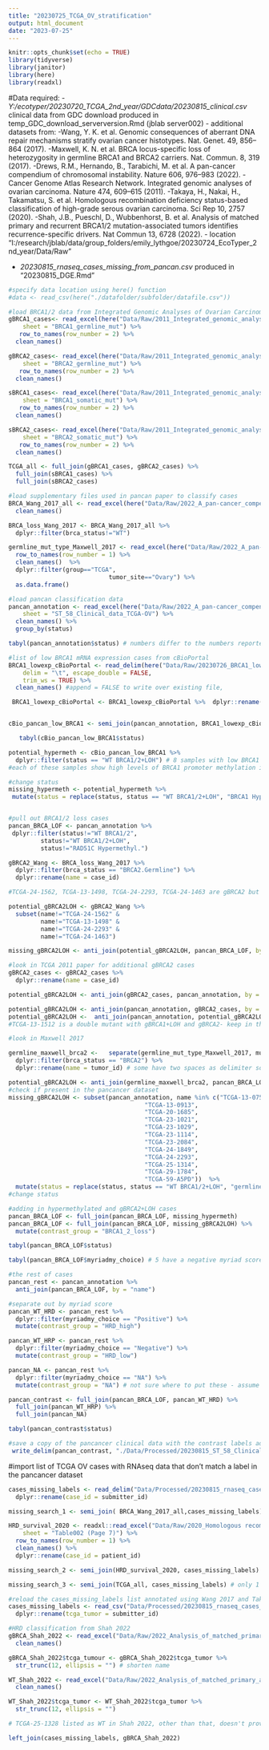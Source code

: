 ---
title: "20230725_TCGA_OV_stratification"
output: html_document
date: "2023-07-25"
---

```{r setup, include=FALSE}
knitr::opts_chunk$set(echo = TRUE)
library(tidyverse)
library(janitor)
library(here)
library(readxl)
```

#Data required:
- *Y:/ecotyper/20230720_TCGA_2nd_year/GDCdata/20230815_clinical.csv* clinical data from GDC download produced in temp_GDC_download_serverversion.Rmd (jblab server002)
- additional datasets from:
-Wang, Y. K. et al. Genomic consequences of aberrant DNA repair mechanisms stratify ovarian cancer histotypes. Nat. Genet. 49, 856–864 (2017).
-Maxwell, K. N. et al. BRCA locus-specific loss of heterozygosity in germline BRCA1 and BRCA2 carriers. Nat. Commun. 8, 319 (2017).
-Drews, R.M., Hernando, B., Tarabichi, M. et al. A pan-cancer compendium of chromosomal instability. Nature 606, 976–983 (2022). 
-Cancer Genome Atlas Research Network. Integrated genomic analyses of ovarian carcinoma. Nature 474, 609–615 (2011).
-Takaya, H., Nakai, H., Takamatsu, S. et al. Homologous recombination deficiency status-based classification of high-grade serous ovarian carcinoma. Sci Rep 10, 2757 (2020).
-Shah, J.B., Pueschl, D., Wubbenhorst, B. et al. Analysis of matched primary and recurrent BRCA1/2 mutation-associated tumors identifies recurrence-specific drivers. Nat Commun 13, 6728 (2022).
- location "I:/research/jblab/data/group_folders/emily_lythgoe/20230724_EcoTyper_2nd_year/Data/Raw"

- *20230815_rnaseq_cases_missing_from_pancan.csv* produced in "20230815_DGE.Rmd"

```{r TCGA 2011 paper}
#specify data location using here() function
#data <- read_csv(here("./datafolder/subfolder/datafile.csv"))

#load BRCA1/2 data from Integrated Genomic Analyses of Ovarian Carcinoma (TCGA., 2011)
gBRCA1_cases<- read_excel(here("Data/Raw/2011_Integrated_genomic_analyses_of_Ov_TCGA/20230724_BRCA_data_from_Integrated_Genomic_Analyses_of_Ov_TCGA_2011.xlsx"), 
    sheet = "BRCA1_germline_mut") %>% 
   row_to_names(row_number = 2) %>% 
  clean_names() 

gBRCA2_cases<- read_excel(here("Data/Raw/2011_Integrated_genomic_analyses_of_Ov_TCGA/20230724_BRCA_data_from_Integrated_Genomic_Analyses_of_Ov_TCGA_2011.xlsx"), 
    sheet = "BRCA2_germline_mut") %>% 
   row_to_names(row_number = 2) %>% 
  clean_names() 

sBRCA1_cases<- read_excel(here("Data/Raw/2011_Integrated_genomic_analyses_of_Ov_TCGA/20230724_BRCA_data_from_Integrated_Genomic_Analyses_of_Ov_TCGA_2011.xlsx"), 
    sheet = "BRCA1_somatic_mut") %>% 
   row_to_names(row_number = 2) %>% 
  clean_names() 

sBRCA2_cases<- read_excel(here("Data/Raw/2011_Integrated_genomic_analyses_of_Ov_TCGA/20230724_BRCA_data_from_Integrated_Genomic_Analyses_of_Ov_TCGA_2011.xlsx"), 
    sheet = "BRCA2_somatic_mut") %>% 
   row_to_names(row_number = 2) %>% 
  clean_names() 

TCGA_all <- full_join(gBRCA1_cases, gBRCA2_cases) %>% 
  full_join(sBRCA1_cases) %>% 
  full_join(sBRCA2_cases)
```

```{r Pancancer paper}

#load supplementary files used in pancan paper to classify cases
BRCA_Wang_2017_all <- read_excel(here("Data/Raw/2022_A_pan-cancer_compendium_of_CIN/2017_Genomic_consequences_Wang/41588_2017_BFng3849_MOESM366_ESM.xlsx")) %>% 
  clean_names() 

BRCA_loss_Wang_2017 <- BRCA_Wang_2017_all %>% 
  dplyr::filter(brca_status!="WT") 

germline_mut_type_Maxwell_2017 <- read_excel(here("Data/Raw/2022_A_pan-cancer_compendium_of_CIN/2017_BRCA_locusspecific_LOH_Maxwell/41467_2017_388_MOESM2_ESM.xlsx")) %>% 
  row_to_names(row_number = 1) %>% 
  clean_names()  %>% 
  dplyr::filter(group=="TCGA",
                            tumor_site=="Ovary") %>% 
  as.data.frame()

#load pancan classification data
pancan_annotation <- read_excel(here("Data/Raw/2022_A_pan-cancer_compendium_of_CIN/41586_2022_4789_MOESM5_ESM/Supplementary_Tables_58-64.xlsx"), 
    sheet = "ST_58_Clinical_data_TCGA-OV") %>% 
  clean_names() %>% 
  group_by(status)

```


```{r}
tabyl(pancan_annotation$status) # numbers differ to the numbers reported in the supplementary methods file, missing 10 germline BRCA2 + LOH cases and 10 BRCA1 hypermethylation (BRCA1 promoter) cases and have gained 20 WT BRCA1/2+LOH (miscategorised)
```

```{r identify the missing BRCA1 promoter hypermethylation cases} 

#list of low BRCA1 mRNA expression cases from cBioPortal
BRCA1_lowexp_cBioPortal <- read_delim(here("Data/Raw/20230726_BRCA1_lowexp_cBioPortal.txt"), 
    delim = "\t", escape_double = FALSE, 
    trim_ws = TRUE) %>%  
  clean_names() #append = FALSE to write over existing file, 

 BRCA1_lowexp_cBioPortal <- BRCA1_lowexp_cBioPortal %>%  dplyr::rename( name = `patient_id` )


cBio_pancan_low_BRCA1 <- semi_join(pancan_annotation, BRCA1_lowexp_cBioPortal, by = "name")

   tabyl(cBio_pancan_low_BRCA1$status)

potential_hypermeth <- cBio_pancan_low_BRCA1 %>% 
  dplyr::filter(status == "WT BRCA1/2+LOH") # 8 samples with low BRCA1 expression in the WT+LOH category
#each of these samples show high levels of BRCA1 promoter methylation in cBioPortal so assume they are BRCA1 low expression due to hypermethylation and transfer to BRCA1/2 loss group 

#change status
missing_hypermeth <- potential_hypermeth %>% 
 mutate(status = replace(status, status == "WT BRCA1/2+LOH", "BRCA1 Hypermethyl.")) #conditional mutate


#pull out BRCA1/2 loss cases 
pancan_BRCA_LOF <- pancan_annotation %>% 
 dplyr::filter(status!="WT BRCA1/2",
         status!="WT BRCA1/2+LOH",
         status!="RAD51C Hypermethyl.")  


```




```{r, identifying missing gBRCA2+LOH cases}
gBRCA2_Wang <- BRCA_loss_Wang_2017 %>%  
  dplyr::filter(brca_status == "BRCA2.Germline") %>% 
  dplyr::rename(name = case_id)

#TCGA-24-1562, TCGA-13-1498, TCGA-24-2293, TCGA-24-1463 are gBRCA2 but not LOH according to the TCGA 2011 paper 

potential_gBRCA2LOH <- gBRCA2_Wang %>% 
  subset(name!="TCGA-24-1562" & 
         name!="TCGA-13-1498" & 
         name!="TCGA-24-2293" & 
         name!="TCGA-24-1463")

missing_gBRCA2LOH <- anti_join(potential_gBRCA2LOH, pancan_BRCA_LOF, by = "name") # only TCGA-13-0913 is missing from BRCA loss group...it is present, just with an a on the end TCGA-13-0913-a

#look in TCGA 2011 paper for additional gBRCA2 cases
gBRCA2_cases <- gBRCA2_cases %>% 
  dplyr::rename(name = case_id)

potential_gBRCA2LOH <- anti_join(gBRCA2_cases, pancan_annotation, by = "name") #  TCGA-24-2293 not present in the pancancer list at all

potential_gBRCA2LOH <- anti_join(pancan_annotation, gBRCA2_cases, by = "name")  
potential_gBRCA2LOH <-  anti_join(pancan_annotation, potential_gBRCA2LOH, by = "name") # 	in TCGA 2011 "TCGA-13-0900" is gBRCA2 + LOH,  TCGA-23-1026, TCGA-23-1026 and  TCGA-13-1512 are gBRCA2 but diploid, check likely impact of their mutations
#TCGA-13-1512 is a double mutant with gBRCA1+LOH and gBRCA2- keep in the original gBRCA1+LOH group
```

```{r}
#look in Maxwell 2017

germline_maxwell_brca2 <-   separate(germline_mut_type_Maxwell_2017, mutation, into = c("brca_status", "mutation"),  sep = " ") %>%  
  dplyr::filter(brca_status == "BRCA2") %>% 
  dplyr::rename(name = tumor_id) # some have two spaces as delimiter so the mutation info has been discarded in these cases but is in the original table

potential_gBRCA2LOH <- anti_join(germline_maxwell_brca2, pancan_BRCA_LOF) #12 samples with germline BRCA2 mutations that aren't listed as BRCA2 in pancancer annotation
#check if present in the pancancer dataset 
missing_gBRCA2LOH <- subset(pancan_annotation, name %in% c("TCGA-13-0751",
                                      "TCGA-13-0913",
                                      "TCGA-20-1685",
                                      "TCGA-23-1021",
                                      "TCGA-23-1029",
                                      "TCGA-23-1114",
                                      "TCGA-23-2084",
                                      "TCGA-24-1849",
                                      "TCGA-24-2293",
                                      "TCGA-25-1314",
                                      "TCGA-29-1784",
                                      "TCGA-59-A5PD"))  %>% 
  mutate(status = replace(status, status == "WT BRCA1/2+LOH", "germline BRCA2+LOH")) # 10 of the samples are present but listed as WT + LOH
#change status

#adding in hypermethylated and gBRCA2+LOH cases
pancan_BRCA_LOF <- full_join(pancan_BRCA_LOF, missing_hypermeth) 
pancan_BRCA_LOF <- full_join(pancan_BRCA_LOF, missing_gBRCA2LOH) %>% 
  mutate(contrast_group = "BRCA1_2_loss")


```
```{r check numbers}
tabyl(pancan_BRCA_LOF$status) 

tabyl(pancan_BRCA_LOF$myriadmy_choice) # 5 have a negative myriad score, could move these into the other group but I think BRCA1/2 status outranks myriad score clinically

```

```{r}
#the rest of cases
pancan_rest <- pancan_annotation %>% 
  anti_join(pancan_BRCA_LOF, by = "name") 

#separate out by myriad score
pancan_WT_HRD <- pancan_rest %>% 
  dplyr::filter(myriadmy_choice == "Positive") %>% 
  mutate(contrast_group = "HRD_high")

pancan_WT_HRP <- pancan_rest %>% 
  dplyr::filter(myriadmy_choice == "Negative") %>% 
  mutate(contrast_group = "HRD_low")

pancan_NA <- pancan_rest %>%
  dplyr::filter(myriadmy_choice == "NA") %>% 
  mutate(contrast_group = "NA") # not sure where to put these - assume HRP or disregard (check which actually have mRNA data)
```


```{r}
pancan_contrast <- full_join(pancan_BRCA_LOF, pancan_WT_HRD) %>% 
  full_join(pancan_WT_HRP) %>% 
  full_join(pancan_NA)

tabyl(pancan_contrast$status)
```
```{r}
#save a copy of the pancancer clinical data with the contrast labels added
 write_delim(pancan_contrast, "./Data/Processed/20230815_ST_58_Clinical_data_TCGA-OV_contrast_groups.tsv", delim = "\t") # save with contrast groups added
```


#import list of TCGA OV cases with RNAseq data that don't match a label in the pancancer dataset

```{r}
cases_missing_labels <- read_delim("Data/Processed/20230815_rnaseq_cases_missing_from_pancan.tsv", delim = "\t") %>% 
  dplyr::rename(case_id = submitter_id)
```

```{r}
missing_search_1 <- semi_join( BRCA_Wang_2017_all,cases_missing_labels) #17 cases present in the BRCA_Wang dataset

HRD_survival_2020 <- readxl::read_excel("Data/Raw/2020_Homologous recombination deficiency status-based classification of high-grade serous ovarian carcinoma/20230725_supp_ov_table_extracted_HRD_survival.xlsx", 
    sheet = "Table002 (Page 7)") %>% 
  row_to_names(row_number = 1) %>% 
  clean_names() %>% 
  dplyr::rename(case_id = patient_id)

missing_search_2 <- semi_join(HRD_survival_2020, cases_missing_labels) 

missing_search_3 <- semi_join(TCGA_all, cases_missing_labels) # only 1 case present in the TCGA 2011 BRCA1/2 loss annotation TCGA-24-2293, a gBRCA2 case

```
```{r}
#reload the cases_missing_labels list annotated using Wang 2017 and Takaya 2020 annotation
cases_missing_labels <- read_csv("Data/Processed/20230815_rnaseq_cases_missing_from_pancan.csv") %>% 
  dplyr::rename(tcga_tumor = submitter_id)

#HRD classification from Shah 2022
gBRCA_Shah_2022 <- read_excel("Data/Raw/2022_Analysis_of_matched_primary_and_recurrent_BRCA12/41467_2022_34523_MOESM14_ESM.xlsx", sheet = "TCGAOvarian_gBRCA") %>% 
  clean_names() 

gBRCA_Shah_2022$tcga_tumour <- gBRCA_Shah_2022$tcga_tumor %>%  
  str_trunc(12, ellipsis = "") # shorten name 

WT_Shah_2022 <- read_excel("Data/Raw/2022_Analysis_of_matched_primary_and_recurrent_BRCA12/41467_2022_34523_MOESM14_ESM.xlsx", sheet = "TCGAOvarian_HR-WT") %>% 
  clean_names()

WT_Shah_2022$tcga_tumor <- WT_Shah_2022$tcga_tumor %>% 
  str_trunc(12, ellipsis = "")

# TCGA-25-1328 listed as WT in Shah 2022, other than that, doesn't provide additional labels

```

```{r}
left_join(cases_missing_labels, gBRCA_Shah_2022)
```

